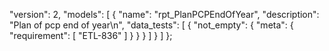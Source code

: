   "version": 2,
  "models": [
    {
      "name": "rpt_PlanPCPEndOfYear",
      "description": "Plan of pcp end of year\n",
      "data_tests": [
        {
          "not_empty": {
            "meta": {
              "requirement": [
                "ETL-836"
              ]
            }
          }
        }
      ]
    }
  ]
};
